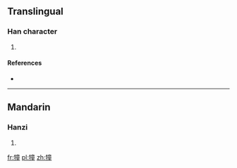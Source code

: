 ==Translingual==

===Han character===
{{Han char|rn=93|rad=牛|as=12|sn=16|four=2051<sub>4</sub>|canj=竹手卜廿土 (HQYTG)}}

# {{defn|Han|sort=牛12}}

====References====
* {{Han ref|kx=0704.170|dkj=20171|dj=1117.070|hdz=31820.060|uh=729D|ud=29341|bh=EA59|bd=59993}}

----

==Mandarin==

===Hanzi===
{{cmn-hanzi|pin=[[tóng]] ([[tong2]])|wg=t'ung<sup>2</sup>}}

# {{defn|lang=cmn|sort=牛12}}

[[fr:犝]]
[[pl:犝]]
[[zh:犝]]